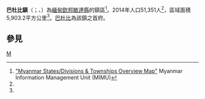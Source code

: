 {{Infobox settlement
|name =巴杜比鎮
|native_name = {{lang|my|မတူပီမြို့နယ်}}
|settlement_type = [[敏達縣|敏達縣]]鎮區
|image_skyline = 
|image_map = 
|mapsize = 
|map_caption = 
|pushpin_label_position = bottom
|pushpin_map = Burma
|pushpin_map_caption =巴杜比鎮在緬甸的位置
|seat = [[巴杜比|巴杜比]]
|seat_type = 首府
|subdivision_type = 國家
|subdivision_name = {{flag|Burma}}
|subdivision_type1 = [[缅甸行政区划|省邦]]
|subdivision_name1 = [[欽邦|欽邦]]
|subdivision_type2 = [[縣_(緬甸)|縣]]
|subdivision_name2 = [[敏達縣|敏達縣]]
|area_total_km2 = 5,903.2
|population_footnotes =<ref name="citypopulation">[http://www.citypopulation.de/php/myanmar-admin.php MYANMAR: Administrative Division]. Citypopulation. 2015-11-23</ref>
|population = 51,351
|population_as_of = 2014
|population_density_km2 = 8.70
|coordinates_display = inline,title
|coordinates_region = MM
|latNS = N
|latd = 21
|latm = 35
|lats = 00
|longEW = E
|longd = 93
|longm = 26
|longs = 00
|elevation_ft = 
|elevation_m = 
|timezone = [[Myanmar_Standard_Time|MST]]
|utc_offset = +6:30
|website =
}}

'''巴杜比鎮'''（{{lang-my|မတူပီမြို့နယ်}}；{{lang-en|Matupi Township}}、{{lang|en|Madupi Township}}）為[[緬甸|緬甸]][[欽邦|欽邦]][[敏達縣|敏達縣]]的鎮區<ref name="MIMU001">[http://www.burmalibrary.org/docs6/MIMU001_A3_SD%20&%20Township%20Overview.pdf "Myanmar States/Divisions & Townships Overview Map"] {{webarchive|url=https://web.archive.org/web/20101203160828/http://www.burmalibrary.org/docs6/MIMU001_A3_SD%20%26%20Township%20Overview.pdf |date=2010-12-03 }} Myanmar Information Management Unit (MIMU)</ref>。2014年人口51,351人<ref name=citypopulation/>，區域面積5,903.2平方公里<ref name=citypopulation/>。[[巴杜比|巴杜比]]為該鎮之首府。

==參見==
{{Reflist}}

{{欽邦行政區劃|state=collapsed}}

[[Category:欽邦鎮區|M]]

{{Burma-geo-stub}}